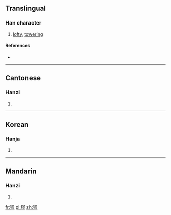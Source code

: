 {{also|嶔}}
==Translingual==

===Han character===
{{Han char|rn=46|rad=山|as=09|sn=12|four=|canj=山金弓人 (UCNO), X山金弓人 (XUCNO)|ids=⿱[[山]][[钦]]}}

# [[lofty]], [[towering]]

====References====
* {{Han ref|kx=0316.381|hdz=10787.190|uh=5D5A|ud=23898}}

----

==Cantonese==

===Hanzi===
{{yue-hanzi|jyut=[[jam1]]|y=yam1|tra=嶔}}

# {{defn|lang=yue|sort=山09}}

----

==Korean==

===Hanja===
{{ko-hanja|hangeul=금|rv=geum|mr=kŭm}}

# {{defn|lang=ko|sort=山09}}

----

==Mandarin==

===Hanzi===
{{cmn-hanzi|tra=嶔|pin=[[qīn]] ([[qin1]])|wg=ch'in<sup>1</sup>}}

# {{defn|lang=cmn|sort=山09}}

[[fr:嵚]]
[[pl:嵚]]
[[zh:嵚]]